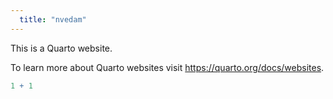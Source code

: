 ```yaml
---
  title: "nvedam"
---
```


This is a Quarto website.

To learn more about Quarto websites visit <https://quarto.org/docs/websites>.

```r
1 + 1
```
